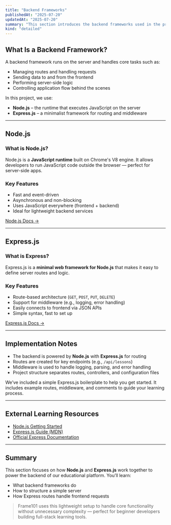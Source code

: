 ```yaml
---
title: "Backend Frameworks"
publishedAt: "2025-07-20"
updatedAt: "2025-07-20"
summary: "This section introduces the backend frameworks used in the project—Express.js and Node.js—along with their roles, features, and integration strategies."
kind: "detailed"
---
```


## What Is a Backend Framework?

A backend framework runs on the server and handles core tasks such as:

- Managing routes and handling requests  
- Sending data to and from the frontend  
- Performing server-side logic  
- Controlling application flow behind the scenes

In this project, we use:

- **Node.js** – the runtime that executes JavaScript on the server  
- **Express.js** – a minimalist framework for routing and middleware

---

## Node.js

### What is Node.js?

Node.js is a **JavaScript runtime** built on Chrome's V8 engine. It allows developers to run JavaScript code outside the browser — perfect for server-side apps.

### Key Features

- Fast and event-driven
- Asynchronous and non-blocking
- Uses JavaScript everywhere (frontend + backend)
- Ideal for lightweight backend services

[Node.js Docs →](https://nodejs.org/en/docs)

---

## Express.js

### What is Express?

Express.js is a **minimal web framework for Node.js** that makes it easy to define server routes and logic.

### Key Features

- Route-based architecture (`GET`, `POST`, `PUT`, `DELETE`)
- Support for middleware (e.g., logging, error handling)
- Easily connects to frontend via JSON APIs
- Simple syntax, fast to set up

[Express.js Docs →](https://expressjs.com/)

---

## Implementation Notes

- The backend is powered by **Node.js** with **Express.js** for routing
- Routes are created for key endpoints (e.g., `/api/lessons`)
- Middleware is used to handle logging, parsing, and error handling
- Project structure separates routes, controllers, and configuration files

<Banner title="Looking to build a solid server setup?">
  We’ve included a simple Express.js boilerplate to help you get started.
  It includes example routes, middleware, and comments to guide your learning process.
</Banner>

---

## External Learning Resources

- [Node.js Getting Started](https://nodejs.dev/en/learn)
- [Express.js Guide (MDN)](https://developer.mozilla.org/en-US/docs/Learn/Server-side/Express_Nodejs)
- [Official Express Documentation](https://expressjs.com/)

---

## Summary

This section focuses on how **Node.js** and **Express.js** work together to power the backend of our educational platform. You’ll learn:

- What backend frameworks do  
- How to structure a simple server  
- How Express routes handle frontend requests  

> Frame101 uses this lightweight setup to handle core functionality without unnecessary complexity — perfect for beginner developers building full-stack learning tools.
